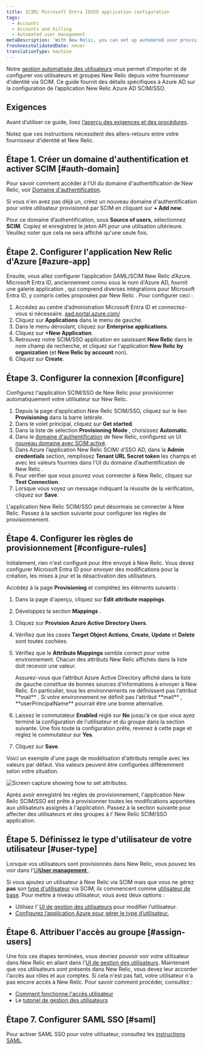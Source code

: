 ```yaml
---
title: SCIM/ Microsoft Entra IDSSO application configuration
tags:
  - Accounts
  - Accounts and billing
  - Automated user management
metaDescription: 'With New Relic, you can set up automated user provisioning and management for Azure Active Directory (AD) SSO.'
freshnessValidatedDate: never
translationType: machine
---
```


Notre [gestion automatisée des utilisateurs](/docs/accounts/accounts/automated-user-management/automated-user-provisioning-single-sign) vous permet d&apos;importer et de configurer vos utilisateurs et groupes New Relic depuis votre fournisseur d&apos;identité via SCIM. Ce guide fournit des détails spécifiques à Azure AD sur la configuration de l’application New Relic Azure AD SCIM/SSO.

## Exigences

Avant d’utiliser ce guide, lisez [l’aperçu des exigences et des procédures](/docs/assign-users-automated-provisioning-allow-single-sign#requirements).

Notez que ces instructions nécessitent des allers-retours entre votre fournisseur d&apos;identité et New Relic.

## Étape 1. Créer un domaine d&apos;authentification et activer SCIM [#auth-domain]

Pour savoir comment accéder à l&apos;UI du domaine d&apos;authentification de New Relic, voir [Domaine d&apos;authentification](/docs/accounts/accounts-billing/new-relic-one-user-management/authentication-domains-saml-sso-scim-more/#ui).

Si vous n&apos;en avez pas déjà un, créez un nouveau domaine d&apos;authentification pour votre utilisateur provisionné par SCIM en cliquant sur <DNT>**+ Add new**</DNT>.

Pour ce domaine d’authentification, sous <DNT>**Source of users**</DNT>, sélectionnez <DNT>**SCIM**</DNT>. Copiez et enregistrez le jeton API pour une utilisation ultérieure. Veuillez noter que cela ne sera affiché qu&apos;une seule fois.

## Étape 2. Configurer l&apos;application New Relic d&apos;Azure [#azure-app]

Ensuite, vous allez configurer l’application SAML/SCIM New Relic d’Azure. Microsoft Entra ID, anciennement connu sous le nom d&apos;Azure AD, fournit une galerie application , qui comprend diverses intégrations pour Microsoft Entra ID, y compris celles proposées par New Relic . Pour configurer ceci :

1. Accédez au centre d’administration Microsoft Entra ID et connectez-vous si nécessaire. [aad.portal.azure.com/](https://aad.portal.azure.com/)
2. Cliquez sur <DNT>**Applications**</DNT> dans le menu de gauche.
3. Dans le menu déroulant, cliquez sur <DNT>**Enterprise applications**</DNT>.
4. Cliquez sur <DNT>**+New Application**</DNT>.
5. Retrouvez notre SCIM/SSO application en saisissant <DNT>**New Relic**</DNT> dans le nom champ de recherche, et cliquez sur l&apos;application <DNT>**New Relic by organization**</DNT> (et <DNT>**New Relic by account**</DNT> non).
6. Cliquez sur <DNT>**Create**</DNT>.

## Étape 3. Configurer la connexion [#configure]

Configurez l&apos;application SCIM/SSO de New Relic pour provisionner automatiquement votre utilisateur sur New Relic.

1. Depuis la page d’application New Relic SCIM/SSO, cliquez sur le lien <DNT>**Provisioning**</DNT> dans la barre latérale.
2. Dans le volet principal, cliquez sur <DNT>**Get started**</DNT>.
3. Dans la liste de sélection <DNT>**Provisioning Mode**</DNT> , choisissez <DNT>**Automatic**</DNT>.
4. Dans le [domaine d&apos;authentification](/docs/accounts/accounts-billing/new-relic-one-user-management/authentication-domains-saml-sso-scim-more) de New Relic, configurez un UI [nouveau domaine avec SCIM activé](/docs/accounts/accounts-billing/new-relic-one-user-management/authentication-domains-saml-sso-scim-more#source-users).
5. Dans Azure l’application New Relic SCIM/ d’SSO AD, dans la <DNT>**Admin credentials**</DNT> section, remplissez <DNT>**Tenant URL**</DNT> <DNT>**Secret token**</DNT> les champs et avec les valeurs fournies dans l&apos;UI du domaine d’authentification de New Relic .
6. Pour vérifier que vous pouvez vous connecter à New Relic, cliquez sur <DNT>**Test Connection**</DNT>.
7. Lorsque vous voyez un message indiquant la réussite de la vérification, cliquez sur <DNT>**Save**</DNT>.

L&apos;application New Relic SCIM/SSO peut désormais se connecter à New Relic. Passez à la section suivante pour configurer les règles de provisionnement.

## Étape 4. Configurer les règles de provisionnement [#configure-rules]

Initialement, rien n&apos;est configuré pour être envoyé à New Relic. Vous devez configurer Microsoft Entra ID pour envoyer des modifications pour la création, les mises à jour et la désactivation des utilisateurs.

Accédez à la page <DNT>**Provisioning**</DNT> et complétez les éléments suivants :

1. Dans la page d&apos;aperçu, cliquez sur <DNT>**Edit attribute mappings**</DNT>.

2. Développez la section <DNT>**Mappings**</DNT> .

3. Cliquez sur <DNT>**Provision Azure Active Directory Users**</DNT>.

4. Vérifiez que les cases <DNT>**Target Object Actions**</DNT>, <DNT>**Create**</DNT>, <DNT>**Update**</DNT> et <DNT>**Delete**</DNT> sont toutes cochées.

5. Vérifiez que le <DNT>**Attribute Mappings**</DNT> semble correct pour votre environnement. Chacun des attributs New Relic affichés dans la liste doit recevoir une valeur.

   <Callout variant="tip">
     Assurez-vous que l’attribut Azure Active Directory affiché dans la liste de gauche constitue de bonnes sources d’informations à envoyer à New Relic. En particulier, tous les environnements ne définissent pas l’attribut <DNT>**mail**</DNT> . Si votre environnement ne définit pas l&apos;attribut <DNT>**mail**</DNT> , <DNT>**userPrincipalName**</DNT> pourrait être une bonne alternative.
   </Callout>

6. Laissez le commutateur <DNT>**Enabled**</DNT> réglé sur <DNT>**No**</DNT> jusqu&apos;à ce que vous ayez terminé la configuration de l&apos;utilisateur et du groupe dans la section suivante. Une fois toute la configuration prête, revenez à cette page et réglez le commutateur sur <DNT>**Yes**</DNT>.

7. Cliquez sur <DNT>**Save**</DNT>.

Voici un exemple d&apos;une page de modélisation d&apos;attributs remplie avec les valeurs par défaut. Vos valeurs peuvent être configurées différemment selon votre situation.

<img title="Azure_AD_Provisioning_Attribute_Mapping.png" alt="Screen capture showing how to set attributes." src="/images/accounts_screenshot-crop_Azure-AD-attribute-mapping.webp" />

Après avoir enregistré les règles de provisionnement, l&apos;application New Relic SCIM/SSO est prête à provisionner toutes les modifications apportées aux utilisateurs assignés à l&apos;application. Passez à la section suivante pour affecter des utilisateurs et des groupes à l’ New Relic SCIM/SSO application.

## Étape 5. Définissez le type d&apos;utilisateur de votre utilisateur [#user-type]

Lorsque vos utilisateurs sont provisionnés dans New Relic, vous pouvez les voir dans l&apos;[UI<DNT>**User management**</DNT> ](/docs/accounts/accounts-billing/new-relic-one-user-management/user-management-ui-and-tasks#where).

Si vous ajoutez un utilisateur à New Relic via SCIM mais que vous ne gérez **pas** son [type d&apos;utilisateur](/docs/accounts/accounts-billing/new-relic-one-user-management/user-type) via SCIM, ils commencent comme [utilisateur de base](/docs/accounts/accounts-billing/new-relic-one-user-management/user-type). Pour mettre à niveau utilisateur, vous avez deux options :

* Utilisez l’ [UI de gestion des utilisateurs](/docs/accounts/accounts-billing/new-relic-one-user-management/user-management-ui-and-tasks#edit-user-type) pour modifier l’utilisateur.
* [Configurez l’application Azure pour gérer le type d’utilisateur.](/docs/accounts/accounts-billing/new-relic-one-user-management/authentication-domains-saml-sso-scim-more/#manage-user-type-scim)

## Étape 6. Attribuer l&apos;accès au groupe [#assign-users]

Une fois ces étapes terminées, vous devriez pouvoir voir votre utilisateur dans New Relic en allant dans l&apos;[UI de gestion des utilisateurs](/docs/accounts/accounts-billing/new-relic-one-user-management/user-management-ui-and-tasks#where). Maintenant que vos utilisateurs sont présents dans New Relic, vous devez leur accorder l&apos;accès aux rôles et aux comptes. Si cela n&apos;est pas fait, votre utilisateur n&apos;a pas encore accès à New Relic. Pour savoir comment procéder, consultez :

* [Comment fonctionne l&apos;accès utilisateur](/docs/accounts/accounts-billing/new-relic-one-user-management/user-management-concepts#understand-concepts)
* Le [tutoriel de gestion des utilisateurs](/docs/accounts/accounts-billing/new-relic-one-user-management/tutorial-add-new-user-groups-roles-new-relic-one-user-model/)

## Étape 7. Configurer SAML SSO [#saml]

Pour activer SAML SSO pour votre utilisateur, consultez les [instructions SAML](/docs/accounts/accounts-billing/new-relic-one-user-management/authentication-domains-saml-sso-scim-more/#authentication).